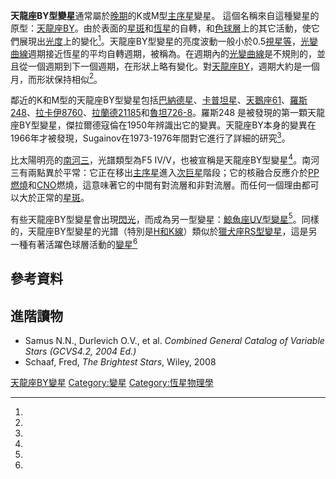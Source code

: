 '''天龍座BY型變星'''通常屬於[[恆星光譜|晚期]]的K或M型[[主序星|主序星]]變星。
這個名稱來自這種變星的原型：[[天龍座BY|天龍座BY]]。由於表面的[[星斑|星斑]]和[[恆星|恆星]]的自轉，和[[色球層|色球層]]上的其它活動，使它們展現出[[光度|光度]]上的變化<ref name="MLM"/>。天龍座BY型變星的亮度波動一般小於0.5[[視星等|視星等]]，[[光變曲線|光變曲線]]週期接近恆星的平均自轉週期，被稱為{{link-en|準週期性|Quasiperiodicity}}。在週期內的[[光變曲線|光變曲線]]是不規則的，並且從一個週期到下一個週期，在形狀上略有變化。對[[天龍座BY|天龍座BY]]，週期大約是一個月，而形狀保持相似<ref name="MLM"/>。

鄰近的K和M型的天龍座BY型變星包括[[巴納德星|巴納德星]]、[[卡普坦星|卡普坦星]]、[[天鵝座61|天鵝座61]]、[[羅斯248|羅斯248]]、[[拉卡伊8760|拉卡伊8760]]、[[拉蘭德21185|拉蘭德21185]]和[[魯坦726-8|魯坦726-8]]。羅斯248 是被發現的第一顆天龍座BY型變星，傑拉爾德寇倫在1950年辨識出它的變異。天龍座BY本身的變異在1966年才被發現，Sugainov在1973-1976年間對它進行了詳細的研究<ref name=Hoffmeister1984/>。

比太陽明亮的[[南河三|南河三]]，光譜類型為F5 IV/V，也被宣稱是天龍座BY型變星<ref name=Schaaf2008/>。南河三有兩點異於平常：它正在移出[[主序星|主序星]]進入[[次巨星|次巨星]]階段；它的核融合反應介於[[質子-質子鏈反應|PP燃燒]]和[[碳氮氧循環|CNO]]燃燒，這意味著它的中間有對流層和非對流層。而任何一個理由都可以大於正常的[[星斑|星斑]]。

有些天龍座BY型變星會出現[[耀星|閃光]]，而成為另一型變星：[[耀星|鯨魚座UV型變星]]<ref name=schrijver_zwaan2000/>。同樣的，天龍座BY型變星的光譜（特別是[[鈣|H和K線]]）類似於[[獵犬座RS型變星|獵犬座RS型變星]]，這是另一種有著活躍色球層活動的[[變星|變星]]<ref name=jaschek1990/>

== 參考資料 ==
{{reflist|refs=

<ref name=schrijver_zwaan2000>{{citation | first1=Carolus J. | last1=Schrijver | first2=Cornelis | last2=Zwaan | title=Solar and stellar magnetic activity | volume=34 | series=Cambridge astrophysics series | publisher=[[Cambridge_University_Press|Cambridge University Press]] | year=2000 | isbn=0-521-58286-5 | page=343 | url=https://books.google.com/books?id=Ik0nNfABUrMC&pg=PA343 | accessdate=2018-06-20 | archive-date=2021-02-14 | archive-url=https://web.archive.org/web/20210214124821/https://books.google.com/books?id=Ik0nNfABUrMC&pg=PA343 | dead-url=no }}</ref>

<ref name=Hoffmeister1984>{{citation | last1=Hoffmeister | title=Veranderliche Stern | publisher=Springer | year=1984 |display-authors=etal}}</ref>

<ref name=Schaaf2008>{{citation | last1=Schaaf | title=The Brightest Stars | publisher= Wiley | year=2008}}</ref>

<ref name="MLM">{{citation | last1=Lopez-Morales | first1=Mercedes | last2=Morrell | first2=N. I. | last3=Butler | first3=R. P. | last4=Seager | first4=S. | title=Limits to Transits of the Neptune-mass planet orbiting Gl 581 | journal=Publications of the Astronomical Society of the Pacific | year=2006 | volume=118 | issue=849 | pages=1506 | arxiv=astro-ph/0609255 | quote=BY Draconis variable. This type of variable is characterized by quasiperiodic photometric variations over time scales from less than a day to months, and amplitudes ranging from a few hundredths of a magnitude to 0.5 mags. | bibcode=2006PASP..118.1506L | doi = 10.1086/508904 }}</ref>

<ref name=jaschek1990>{{citation | first1=Carlos | last1=Jaschek | first2=Mercedes | last2=Jaschek | title=The Classification of Stars | publisher=Cambridge University Press | year=1990 | isbn=0-521-38996-8 | page=374 | url=https://books.google.com/books?id=DCA0PIjqSpQC&pg=PA374 | accessdate=2018-06-20 | archive-date=2021-02-14 | archive-url=https://web.archive.org/web/20210214124752/https://books.google.com/books?id=DCA0PIjqSpQC&pg=PA374 | dead-url=no }}</ref>

}}

== 進階讀物 ==
* Samus N.N., Durlevich O.V., et al. ''Combined General Catalog of Variable Stars (GCVS4.2, 2004 Ed.)''
* Schaaf, Fred, ''The Brightest Stars'', Wiley, 2008

{{變星}}

{{DEFAULTSORT:By Draconis Variable}}

[[Category:天龍座BY變星|]]
[[Category:變星|Category:變星]] 
[[Category:恆星物理學|Category:恆星物理學]]